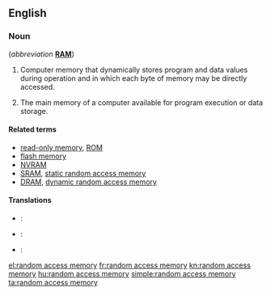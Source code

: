 ==English==
{{wikipedia}}

===Noun===
{{en-noun|-|head=[[random]] [[access]] [[memory]]}} (''abbreviation'' '''[[RAM]]''')

# {{electronics}} Computer memory that dynamically stores program and data values during operation and in which each byte of memory may be directly accessed.
# {{context|computing}} The main memory of a computer available for program execution or data storage.

====Related terms====
* [[read-only memory]], [[ROM]]
* [[flash memory]]
* [[NVRAM]]
* [[SRAM]], [[static random access memory]]
* [[DRAM]], [[dynamic random access memory]]

====Translations====
{{trans-top|computer memory that dynamically stores program and data values during operation and in which each byte of memory may be directly accessed}}
{{trans-mid}}
{{trans-bottom}}

{{trans-top|the main memory of a computer available for program execution or data storage}}
{{trans-mid}}
{{trans-bottom}}

{{checktrans-top}}
* {{ttbc|de}}: {{t+|de|Arbeitsspeicher|m}}
* {{ttbc|ga}}: {{t-|ga|cuimhne randamrochtana|f}}
{{trans-mid}}
* {{ttbc|cy}}: {{t-|cy|cof hapgyrch|m}}
{{trans-bottom}}

[[el:random access memory]]
[[fr:random access memory]]
[[kn:random access memory]]
[[hu:random access memory]]
[[simple:random access memory]]
[[ta:random access memory]]